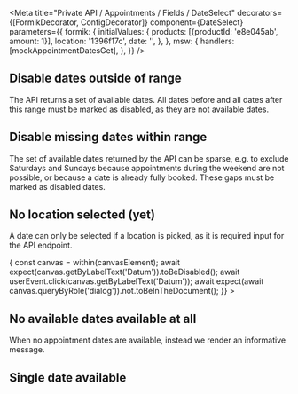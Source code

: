 


<Meta
  title="Private API / Appointments / Fields / DateSelect"
  decorators={[FormikDecorator, ConfigDecorator]}
  component={DateSelect}
  parameters={{
    formik: {
      initialValues: {
        products: [{productId: 'e8e045ab', amount: 1}],
        location: '1396f17c',
        date: '',
      },
    },
    msw: {
      handlers: [mockAppointmentDatesGet],
    },
  }}
/>

## Disable dates outside of range

The API returns a set of available dates. All dates before and all dates after this range must be
marked as disabled, as they are not available dates.

<Canvas>
  <Story name="Calendar with available date range" height="460px">
    <DateSelect />
  </Story>
</Canvas>

## Disable missing dates within range

The set of available dates returned by the API can be sparse, e.g. to exclude Saturdays and Sundays
because appointments during the weekend are not possible, or because a date is already fully booked.
These gaps must be marked as disabled dates.

<Canvas>
  <Story
    name="Calendar with disabled gaps in date range"
    height="460px"
    parameters={{
      formik: {
        initialValues: {
          products: [{productId: 'e8e045ab', amount: 1}],
          location: '34000e85',
          date: '',
        },
      },
    }}
  >
    <DateSelect />
  </Story>
</Canvas>

## No location selected (yet)

A date can only be selected if a location is picked, as it is required input for the API endpoint.

<Canvas>
  <Story
    name="Calendar disabled when no location is set"
    parameters={{
      formik: {
        initialValues: {
          products: [{productId: 'e8e045ab', amount: 1}],
          location: '',
          date: '',
        },
      },
    }}
    play={async ({canvasElement}) => {
      const canvas = within(canvasElement);
      await expect(canvas.getByLabelText('Datum')).toBeDisabled();
      await userEvent.click(canvas.getByLabelText('Datum'));
      await expect(await canvas.queryByRole('dialog')).not.toBeInTheDocument();
    }}
  >
    <DateSelect />
  </Story>
</Canvas>

## No available dates available at all

When no appointment dates are available, instead we render an informative message.

<Canvas>
  <Story
    name="No dates available"
    parameters={{
      formik: {
        initialValues: {
          products: [{productId: 'e8e045ab', amount: 1}],
          location: 'no-date',
          date: '',
        },
      },
    }}
  >
    <DateSelect />
  </Story>
</Canvas>

## Single date available

<Canvas>
  <Story
    name="Single date available"
    height="460px"
    parameters={{
      formik: {
        initialValues: {
          products: [{productId: 'e8e045ab', amount: 1}],
          location: 'single-date',
          date: '',
        },
      },
    }}
  >
    <DateSelect />
  </Story>
</Canvas>
